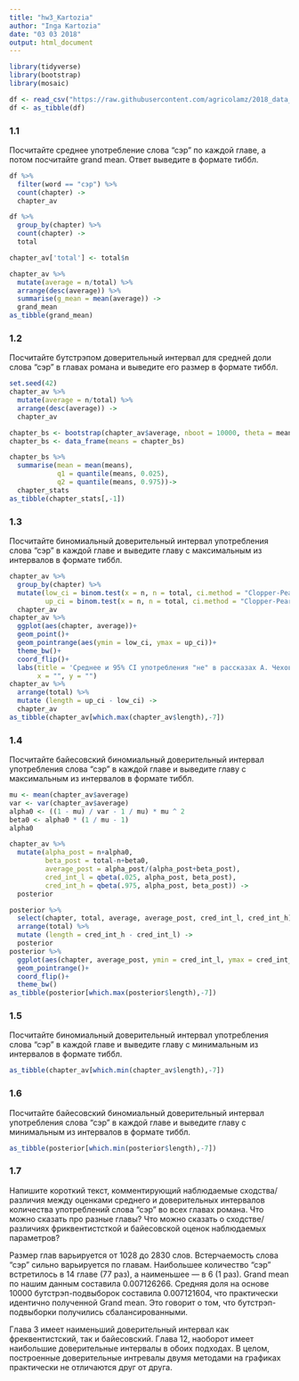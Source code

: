 ```yaml
---
title: "hw3_Kartozia"
author: "Inga Kartozia"
date: "03 03 2018"
output: html_document
---
```


```r
library(tidyverse)
library(bootstrap)
library(mosaic)

df <- read_csv("https://raw.githubusercontent.com/agricolamz/2018_data_analysis_for_linguists/master/data/students/kartozia/hw3_binomial_ci/hw3_wodehouse.csv", col_names = TRUE)
df <- as_tibble(df)
```
### 1.1

Посчитайте среднее употребление слова “сэр” по каждой главе, а потом посчитайте grand mean. Ответ выведите в формате тиббл.
``` r
df %>% 
  filter(word == "сэр") %>% 
  count(chapter) ->
  chapter_av

df %>%
  group_by(chapter) %>% 
  count(chapter) ->
  total

chapter_av['total'] <- total$n

chapter_av %>%
  mutate(average = n/total) %>% 
  arrange(desc(average)) %>% 
  summarise(g_mean = mean(average)) ->
  grand_mean
as_tibble(grand_mean)
```

### 1.2

Посчитайте бутстрэпом доверительный интервал для средней доли слова “сэр” в главах романа и выведите его размер в формате тиббл.
``` r
set.seed(42)
chapter_av %>%
  mutate(average = n/total) %>% 
  arrange(desc(average)) ->
  chapter_av

chapter_bs <- bootstrap(chapter_av$average, nboot = 10000, theta = mean)$thetastar
chapter_bs <- data_frame(means = chapter_bs) 

chapter_bs %>%
  summarise(mean = mean(means),
            q1 = quantile(means, 0.025),
            q2 = quantile(means, 0.975))->
  chapter_stats
as_tibble(chapter_stats[,-1])
```
### 1.3

Посчитайте биномиальный доверительный интервал употребления слова “сэр” в каждой главе и выведите главу с максимальным из интервалов в формате тиббл.
``` r
chapter_av %>%
  group_by(chapter) %>%
  mutate(low_ci = binom.test(x = n, n = total, ci.method = "Clopper-Pearson")$conf.int[1],
         up_ci = binom.test(x = n, n = total, ci.method = "Clopper-Pearson")$conf.int[2]) ->
  chapter_av
chapter_av %>%
  ggplot(aes(chapter, average))+
  geom_point()+
  geom_pointrange(aes(ymin = low_ci, ymax = up_ci))+
  theme_bw()+
  coord_flip()+
  labs(title = 'Среднее и 95% CI употребления "не" в рассказах А. Чехова',
       x = "", y = "")
chapter_av %>%
  arrange(total) %>% 
  mutate (length = up_ci - low_ci) ->
  chapter_av
as_tibble(chapter_av[which.max(chapter_av$length),-7])
```
### 1.4

Посчитайте байесовский биномиальный доверительный интервал употребления слова “сэр” в каждой главе и выведите главу с максимальным из интервалов в формате тиббл.
``` r
mu <- mean(chapter_av$average)
var <- var(chapter_av$average)
alpha0 <- ((1 - mu) / var - 1 / mu) * mu ^ 2
beta0 <- alpha0 * (1 / mu - 1)
alpha0

chapter_av %>%
  mutate(alpha_post = n+alpha0,
         beta_post = total-n+beta0,
         average_post = alpha_post/(alpha_post+beta_post),
         cred_int_l = qbeta(.025, alpha_post, beta_post),
         cred_int_h = qbeta(.975, alpha_post, beta_post)) ->
  posterior

posterior %>% 
  select(chapter, total, average, average_post, cred_int_l, cred_int_h) %>% 
  arrange(total) %>% 
  mutate (length = cred_int_h - cred_int_l) ->
  posterior
posterior %>% 
  ggplot(aes(chapter, average_post, ymin = cred_int_l, ymax = cred_int_h))+
  geom_pointrange()+
  coord_flip()+
  theme_bw()
as_tibble(posterior[which.max(posterior$length),-7])
```
### 1.5

Посчитайте биномиальный доверительный интервал употребления слова “сэр” в каждой главе и выведите главу с минимальным из интервалов в формате тиббл.
``` r
as_tibble(chapter_av[which.min(chapter_av$length),-7])
```
### 1.6

Посчитайте байесовский биномиальный доверительный интервал употребления слова “сэр” в каждой главе и выведите главу с минимальным из интервалов в формате тиббл.
``` r
as_tibble(posterior[which.min(posterior$length),-7])
```
### 1.7

Напишите короткий текст, комментирующий наблюдаемые сходства/различия между оценками среднего и доверительных интервалов количества употреблений слова “сэр” во всех главах романа. Что можно сказать про разные главы? Что можно сказать о сходстве/различиях фриквентистсткой и байесовской оценок наблюдаемых параметров?

Размер глав варьируется от 1028 до 2830 слов. Встерчаемость слова "сэр" сильно варьируется по главам. Наибольшее количество "сэр" встретилось в 14 главе (77 раз), а наименьшее — в 6 (1 раз). Grand mean по нашим данным составила 0.007126266. Средняя доля на основе 10000 бутстрэп-подвыборок составила 0.007121604, что практически идентично полученной Grand mean. Это говорит о том, что бутстрэп-подвыборки получились сбалансированными. 

Глава 3 имеет наименьший доверительный интервал как фреквентистский, так и байесовский. Глава 12, наоборот имеет наибольшие доверительные интервалы в обоих подходах. В целом, построенные доверительные интревалы двумя методами на графиках практически не отличаются друг от друга. 
